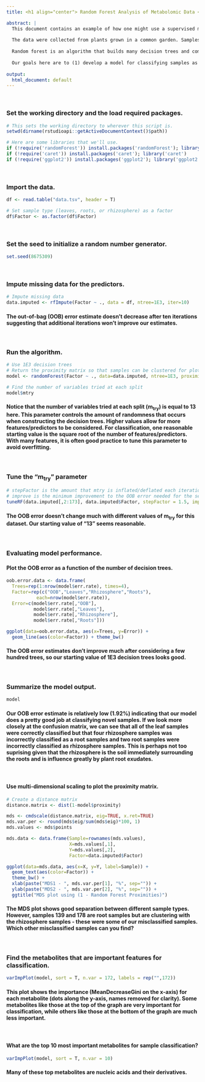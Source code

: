 ---
title: <h1 align="center"> Random Forest Analysis of Metabolomic Data </h1>

abstract: |
  This document contains an example of how one might use a supervised machine learning technique for a classification task. We'll use some targeted metabolomic data collected from *Populus trichocarpa* plants and the random forest algorithm to train a classifier. We can then use this model to classify novel samples based on their metabolite profile and identify which metabolites contribute the most to successful classification.
  
  The data were collected from plants grown in a common garden. Samples were collected from the leaves, roots, and rhizosphere (i.e., the soil around the roots). A total of 172 metabolites were measured and each value represents the quantile-normalized metabolite abundance in units of log~10~(LC/MS chromatogram peak height).
  
  Random forest is an algorithm that builds many decision trees and combines their output. Bootstrap aggregation (or "bagging") is used to train the model. The "random" part of the algorithm refers to the sampling with replacement of observations and selection of features/predictors used to generate training datasets. This method is great for metabolomics data because it handles high-dimensional datasets efficiently, deals with missing data effectively, is robust to outliers, and doesn't assume the data follow any particular distribution.
  
  Our goals here are to (1) develop a model for classifying samples as leaves, roots, or rhizosphere and (2) identify which metabolites are the most important features for classification.
  
output:
  html_document: default
---
<br>

### Set the working directory and the load required packages.
```{r message=FALSE, warning=FALSE}
# This sets the working directory to wherever this script is.
setwd(dirname(rstudioapi::getActiveDocumentContext()$path))

# Here are some libraries that we'll use.
if (!require('randomForest')) install.packages('randomForest'); library('randomForest')
if (!require('caret')) install.packages('caret'); library('caret')
if (!require('ggplot2')) install.packages('ggplot2'); library('ggplot2')
```
<br>

### Import the data.
```{r}
df <- read.table("data.tsv", header = T)

# Set sample type (leaves, roots, or rhizosphere) as a factor
df$Factor <- as.factor(df$Factor)
```
<br>

### Set the seed to initialize a random number generator.
```{r}
set.seed(8675309)
```
<br>

### Impute missing data for the predictors.
```{r}
# Impute missing data
data.imputed <- rfImpute(Factor ~ ., data = df, ntree=1E3, iter=10)
```
#### The out-of-bag (OOB) error estimate doesn't decrease after ten iterations suggesting that additional iterations won't improve our estimates. 
<br>

### Run the algorithm.
```{r}
# Use 1E3 decision trees
# Return the proximity matrix so that samples can be clustered for plotting later
model <- randomForest(Factor ~ ., data=data.imputed, ntree=1E3, proximity=TRUE)

# Find the number of variables tried at each split
model$mtry
```
#### Notice that the number of variables tried at each split (m~try~) is equal to 13 here. This parameter controls the amount of randomness that occurs when constructing the decision trees. Higher values allow for more features/predictors to be considered. For classification, one reasonable starting value is the square root of the number of features/predictors. With many features, it is often good practice to tune this parameter to avoid overfitting.
<br>

### Tune the "m~try~" parameter
```{r}
# stepFactor is the amount that mtry is inflated/deflated each iteration
# improve is the minimum improvement to the OOB error needed for the search to continue
tuneRF(data.imputed[,2:173], data.imputed$Factor, stepFactor = 1.5, improve = 1E-5, ntree = 1E3, plot = F)
```
#### The OOB error doesn't change much with different values of m~try~ for this dataset. Our starting value of "13" seems reasonable.
<br>

### Evaluating model performance.
#### Plot the OOB error as a function of the number of decision trees.
```{r, fig.align = 'center'}
oob.error.data <- data.frame(
  Trees=rep(1:nrow(model$err.rate), times=4),
  Factor=rep(c("OOB","Leaves","Rhizosphere","Roots"),
           each=nrow(model$err.rate)),
  Error=c(model$err.rate[,"OOB"],
          model$err.rate[,"Leaves"],
          model$err.rate[,"Rhizosphere"],
          model$err.rate[,"Roots"]))

ggplot(data=oob.error.data, aes(x=Trees, y=Error)) +
  geom_line(aes(color=Factor)) + theme_bw()
```

#### The OOB error estimates don't improve much after considering a few hundred trees, so our starting value of 1E3 decision trees looks good.
<br>

### Summarize the model output.
```{r}
model
```
#### Our OOB error estimate is relatively low (1.92%) indicating that our model does a pretty good job at classifying novel samples. If we look more closely at the confusion matrix, we can see that all of the leaf samples were correctly classified but that four rhizosphere samples was incorrectly classified as a root samples and two root samples were incorrectly classified as rhizosphere samples. This is perhaps not too suprising given that the rhizosphere is the soil immediately surrounding the roots and is influence greatly by plant root exudates.
<br>

#### Use multi-dimensional scaling to plot the proximity matrix.
```{r, fig.align = 'center'}
# Create a distance matrix
distance.matrix <- dist(1-model$proximity)

mds <- cmdscale(distance.matrix, eig=TRUE, x.ret=TRUE)
mds.var.per <- round(mds$eig/sum(mds$eig)*100, 1)
mds.values <- mds$points

mds.data <- data.frame(Sample=rownames(mds.values),
                       X=mds.values[,1],
                       Y=mds.values[,2],
                       Factor=data.imputed$Factor)

ggplot(data=mds.data, aes(x=X, y=Y, label=Sample)) +
  geom_text(aes(color=Factor)) +
  theme_bw() +
  xlab(paste("MDS1 - ", mds.var.per[1], "%", sep="")) +
  ylab(paste("MDS2 - ", mds.var.per[2], "%", sep="")) +
  ggtitle("MDS plot using (1 - Random Forest Proximities)")
```

#### The MDS plot shows good separation between different sample types. However, samples 139 and 178 are root samples but are clustering with the rhizosphere samples - these were some of our misclassified samples. Which other misclassified samples can you find? 
<br>

### Find the metabolites that are important features for classification.
```{r, fig.height = 6, fig.width=6}
varImpPlot(model, sort = T, n.var = 172, labels = rep("",172))
```

#### This plot shows the importance (MeanDecreaseGini on the x-axis) for each metabolite (dots along the y-axis, names removed for clarity). Some metabolites like those at the top of the graph are very important for classification, while others like those at the bottom of the graph are much less important.
<br>

#### What are the top 10 most important metabolites for sample classification?
```{r}
varImpPlot(model, sort = T, n.var = 10)
```

#### Many of these top metabolites are nucleic acids and their derivatives.
